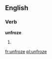 ==English==

===Verb===
'''unfroze'''

# {{simple past of|[[unfreeze]]}}

[[fr:unfroze]]
[[pl:unfroze]]